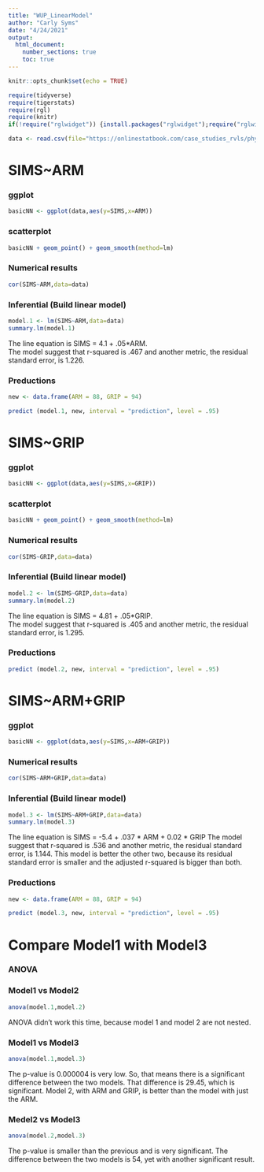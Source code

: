 ```yaml
---
title: "WUP_LinearModel"
author: "Carly Syms"
date: "4/24/2021"
output: 
  html_document:
    number_sections: true
    toc: true
---
```


```r
knitr::opts_chunk$set(echo = TRUE)
```

```r
require(tidyverse)
require(tigerstats)
require(rgl)
require(knitr)
if(!require("rglwidget")) {install.packages("rglwidget");require("rglwidget")}
```

```r
data <- read.csv(file="https://onlinestatbook.com/case_studies_rvls/physical_strength/data.txt",sep="",header=TRUE)  
```

# SIMS~ARM

### ggplot 

```r
basicNN <- ggplot(data,aes(y=SIMS,x=ARM))
```
  
### scatterplot

```r
basicNN + geom_point() + geom_smooth(method=lm)
```  
  
### Numerical results

```r
cor(SIMS~ARM,data=data)
``` 

### Inferential  (Build linear model)
  
```r
model.1 <- lm(SIMS~ARM,data=data)
summary.lm(model.1)
```

The line equation is SIMS = 4.1 + .05*ARM.  
The model suggest that r-squared is .467 and another metric, the residual standard error, is 1.226.

### Preductions

```r
new <- data.frame(ARM = 88, GRIP = 94)
```
```r
predict (model.1, new, interval = "prediction", level = .95)
```

# SIMS~GRIP

### ggplot 

```r
basicNN <- ggplot(data,aes(y=SIMS,x=GRIP))
```
  
### scatterplot

```r
basicNN + geom_point() + geom_smooth(method=lm)
```  
  
### Numerical results

```r
cor(SIMS~GRIP,data=data)
``` 

### Inferential  (Build linear model)
  
```r
model.2 <- lm(SIMS~GRIP,data=data)
summary.lm(model.2)
```

The line equation is SIMS = 4.81 + .05*GRIP.  
The model suggest that r-squared is .405 and another metric, the residual standard error, is 1.295.

### Preductions

```r
predict (model.2, new, interval = "prediction", level = .95)
```
  
# SIMS~ARM+GRIP

### ggplot 

```r
basicNN <- ggplot(data,aes(y=SIMS,x=ARM+GRIP))
```
  
### Numerical results

```r
cor(SIMS~ARM+GRIP,data=data)
``` 

### Inferential  (Build linear model)
  
```r
model.3 <- lm(SIMS~ARM+GRIP,data=data)
summary.lm(model.3)
```

The line equation is SIMS = -5.4 + .037 * ARM + 0.02 * GRIP 
The model suggest that r-squared is .536 and another metric, the residual standard error, is 1.144. This model is better the other two, because its residual standard error is smaller and the adjusted r-squared is bigger than both. 

### Preductions

```r
new <- data.frame(ARM = 88, GRIP = 94)
```

```r
predict (model.3, new, interval = "prediction", level = .95)
```
  
# Compare Model1 with Model3

### ANOVA

### Model1 vs Model2

```r
anova(model.1,model.2)
```

ANOVA didn't work this time, because model 1 and model 2 are not nested.

### Model1 vs Model3

```r
anova(model.1,model.3)
```

The p-value is 0.000004 is very low. So, that means there is a significant difference between the two models. That difference is 29.45, which is significant. Model 2, with ARM and GRIP, is better than the model with just the ARM.

### Medel2 vs Model3

```r
anova(model.2,model.3)
```

The p-value is smaller than the previous and is very significant. The difference between the two models is 54, yet with another significant result. 
